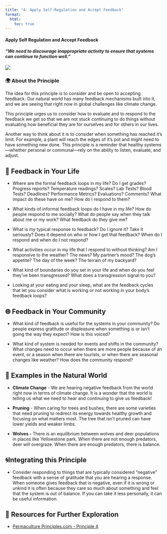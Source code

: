 ```yaml
---
title: "4: Apply Self-Regulation and Accept Feedback"
format:
  html:
    toc: true
---
```


#### Apply Self Regulation and Accept Feedback

#### *"We need to discourage inappropriate activity to ensure that systems can continue to function well."* 

[![](images/fred-robin-rzlhz83-_oA-unsplash.jpg)](Photo by <a href="https://unsplash.com/@ntxr?utm_content=creditCopyText&utm_medium=referral&utm_source=unsplash">Fred Robin</a> on <a href="https://unsplash.com/photos/a-stack-of-rocks-sitting-on-top-of-a-rock-covered-hillside-rzlhz83-_oA?utm_content=creditCopyText&utm_medium=referral&utm_source=unsplash">Unsplash</a>)

### 🌍 About the Principle

The idea for this principle is to consider and be open to accepting feedback. Our natural world has many feedback mechanisms built into it, and we are seeing that right now in global challenges like climate change.

This principle urges us to consider how to evaluate and to respond to the feedback we get so that we are not stuck continuing to do things without evaluating how beneficial they are for ourselves and for others in our lives.

Another way to think about it is to consider when something has reached it's limit. For example, a plant will reach the edges of it's pot and might need to have something new done. This principle is a reminder that healthy systems—whether personal or communal—rely on the ability to listen, evaluate, and adjust.

## 🌱 Feedback in Your Life

-   Where are the formal feedback loops in my life? Do I get grades? Progress reports? Temperature readings? Scales? Lab Tests? Blood Tests? Deadlines? Performance Metrics? Evaluations? Comments? What impact do these have on me? How do I respond to them?

-   What kinds of informal feedback loops do I have in my life? How do people respond to me socially? What do people say when they talk about me or my work? What feedback do they give me?

-   What is my typical response to feedback? Do I ignore it? Take it seriously? Does it depend on who or how I get that feedback? When do I respond and when do I not respond?

-   What activities occur in my life that I respond to without thinking? Am I responsive to the weather? The news? My partner’s mood? The dog’s appetite? The day of the week? The terrain of my backyard?

-   What kind of boundaries do you set in your life and when do you feel they've been transgressed? What does a transgression signal to you?

-   Looking at your eating and your sleep, what are the feedback cycles that let you consider what is working or not working in your body's feedback loops?

## 🌐 Feedback in Your Community

-   What kind of feedback is useful for the systems in your community? Do people express gratitude or displeasure when something is or isn't going the way they expect? How is this voiced?

-   What kind of system is needed for events and shifts in the community? What changes need to occur when there are more people because of an event, or a season when there are tourists, or when there are seasonal changes like weather? How does the community respond?

## 🌿 Examples in the Natural World

-   **Climate Change** - We are hearing negative feedback from the world right now in terms of climate change. It is a wonder that the world is telling us what we need to hear and continuing to give us feedback!

-   **Pruning** - When caring for trees and bushes, there are some varieties that need pruning to redirect its energy towards healthy growth and focusing on what matters most. The tree that isn't pruned can have lower yields and weaker limbs.

-   **Wolves -** There is an equilibrium between wolves and deer populations in places like Yellowstone park. When there are not enough predators, deer will overgraze. When there are enough predators, there is balance.

## 🌀Integrating this Principle

-   Consider responding to things that are typically considered "negative" feedback with a sense of gratitude that you are hearing a response. When someone gives feedback that is negative, even if it is wrong or unkind it is often because they care so much about something and feel that the system is out of balance. If you can take it less personally, it can be useful information.

## 📖 Resources for Further Exploration

-   [Permaculture Principles.com - Principle 4](https://permacultureprinciples.com/permaculture-principles/_4/)
